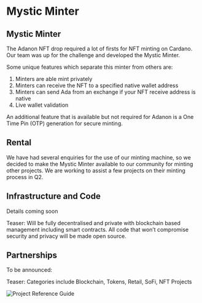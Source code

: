 
# Mystic Minter

## Mystic Minter

The Adanon NFT drop required a lot of firsts for NFT minting on Cardano. Our team was up for the challenge and developed the Mystic Minter. 

Some unique features which separate this minter from others are: 

1. Minters are able mint privately
1. Minters can receive the NFT to a specified native wallet address
1. Minters can send Ada from an exchange if your NFT receive address is native
1. Live wallet validation

An additional feature that is available but not required for Adanon is a One Time Pin (OTP) generation for secure minting.

## Rental 

We have had several enquiries for the use of our minting machine, so we decided to make the Mystic Minter available to our community for minting other projects. We are working to assist a few projects on their minting process in Q2. 

## Infrastructure and Code

Details coming soon

Teaser: Will be fully decentralised and private with blockchain based management including smart contracts. All code that won’t compromise security and privacy will be made open source.   

## Partnerships

To be announced:

Teaser: Categories include Blockchain, Tokens, Retail, SoFi, NFT Projects

<Bleed>![Project Reference Guide](../public/main5.png)</Bleed>

